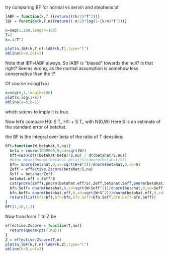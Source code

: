 try comparing BF for normal vs servin and stephens bf

```r
lABF = function(k,T ){return(((k/2)*T^2))}
lBF = function(k,T,n){return((-n/2)*log(1-(k/n)*T^2))}

n=seq(1,100,length=100)
T=2
k=.4/T^2 

plot(n,lBF(k,T,n)-lABF(k,T),type="l")
abline(h=0,col=2)
```
Note that lBF>lABF always. So lABF is "biased" towards the null?
Is that right? Seems wrong, as the normal assumption is somehow
less conservative than the t?

Of course x<log(1+x)
```r
x=seq(0,1,length=100)
plot(x,log(1+x))
abline(a=0,b=1)
```
which seems to imply it is true.

Now let's compare
H0: \hat{\beta} \sim S T_\nu
H1: \hat{\beta} \sim \beta + S T_\nu
with \beta \sim N(0,W)
Here S is an estimate of the standard error of betahat.

the BF is the integral over beta of 
the ratio of T densities:
```r
BFt=function(W,betahat,S,nu){
  beta = rnorm(1000000,0,sd=sqrt(W))
  bft=mean(dt((betahat-beta)/S,nu) / dt(betahat/S,nu))
  #bfn= mean(dnorm((betahat-beta)/S)/dnorm(betahat/S))
  bfn= dnorm(betahat,0,sd=sqrt(W+S^2))/dnorm(betahat,0,sd=S)
  Zeff = effective.Zscore(betahat/S,nu)
  Seff = betahat/Zeff
  betahat.eff = Zeff*S
  cat(pnorm(Zeff),pnorm(betahat.eff/S),Zeff,betahat,Seff,pnorm(betahat/Seff),"\n")
  bfn.Seff= dnorm(betahat,0,sd=sqrt(W+Seff^2))/dnorm(betahat,0,sd=Seff)
  bfn.beff= dnorm(betahat.eff,0,sd=sqrt(W+S^2))/dnorm(betahat.eff,0,sd=S)
  return(list(bft=bft,bfn=bfn,bfn.Seff=bfn.Seff,bfn.beff=bfn.beff))
}
BFt(1,10,1,2)

```





Now transform T to Z be
```r
effective.Zscore = function(T,nu){
  return(qnorm(pt(T,nu)))
}
Z = effective.Zscore(T,n)
plot(n,lBF(k,T,n)-lABF(k,Z),type="l")
abline(h=0,col=2)

```

